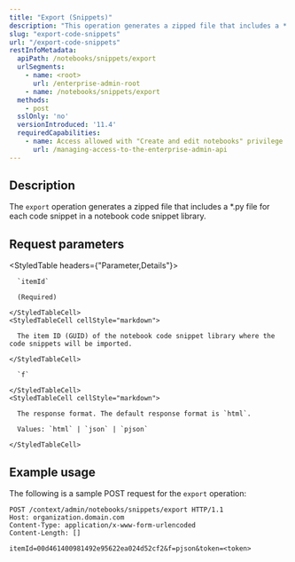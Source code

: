 ```yaml
---
title: "Export (Snippets)"
description: "This operation generates a zipped file that includes a *.py file for each code snippet in a notebook code snippet library."
slug: "export-code-snippets"
url: "/export-code-snippets"
restInfoMetadata:
  apiPath: /notebooks/snippets/export
  urlSegments:
    - name: <root>
      url: /enterprise-admin-root
    - name: /notebooks/snippets/export
  methods:
    - post
  sslOnly: 'no'
  versionIntroduced: '11.4'
  requiredCapabilities:
    - name: Access allowed with "Create and edit notebooks" privilege
      url: /managing-access-to-the-enterprise-admin-api
---
```


## Description

The `export` operation generates a zipped file that includes a *.py file for each code snippet in a notebook code snippet library.

## Request parameters

<StyledTable headers={"Parameter,Details"}>
  <StyledTableRow>
    <StyledTableCell cellStyle="markdown">

      `itemId`

      (Required)

    </StyledTableCell>
    <StyledTableCell cellStyle="markdown">

      The item ID (GUID) of the notebook code snippet library where the code snippets will be imported.

    </StyledTableCell>
  </StyledTableRow>
  <StyledTableRow>
    <StyledTableCell cellStyle="markdown">

      `f` 

    </StyledTableCell>
    <StyledTableCell cellStyle="markdown">

      The response format. The default response format is `html`.

      Values: `html` | `json` | `pjson`

    </StyledTableCell>
  </StyledTableRow>
</StyledTable>

## Example usage

The following is a sample POST request for the `export` operation:

```other
POST /context/admin/notebooks/snippets/export HTTP/1.1
Host: organization.domain.com
Content-Type: application/x-www-form-urlencoded
Content-Length: []

itemId=00d461400981492e95622ea024d52cf2&f=pjson&token=<token>

```
